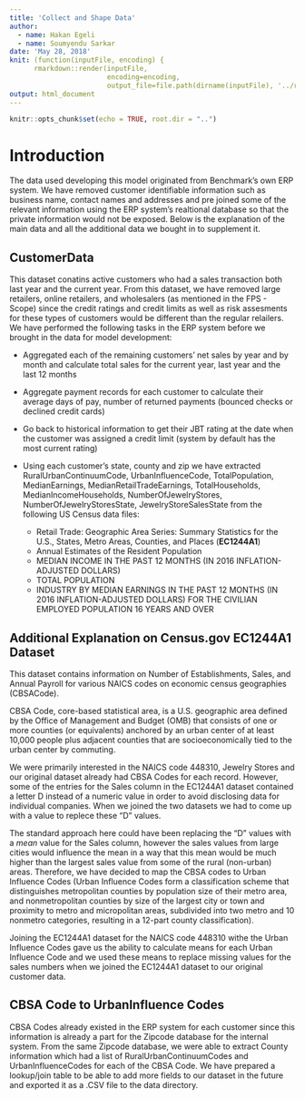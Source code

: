 ```yaml
---
title: 'Collect and Shape Data'
author:
  - name: Hakan Egeli
  - name: Soumyendu Sarkar
date: 'May 28, 2018'
knit: (function(inputFile, encoding) { 
      rmarkdown::render(inputFile,
                        encoding=encoding, 
                        output_file=file.path(dirname(inputFile), '../reports/', '02-collect-and-shape-data.html')) })
output: html_document
---
```


```r
knitr::opts_chunk$set(echo = TRUE, root.dir = "..")
```

# Introduction

The data used developing this model originated from Benchmark's own ERP system. We have removed customer identifiable information such as business name, contact names and addresses and pre joined some of the relevant information using the ERP system's realtional database so that the private information would not be exposed. Below is the explanation of the main data and all the additional data we bought in to supplement it.

## CustomerData

This dataset conatins active customers who had a sales transaction both last year and the current year. From this dataset, we have removed large retailers, online retailers, and wholesalers (as mentioned in the FPS - Scope) since the credit ratings and credit limits as well as risk assesments for these types of customers would be different than the regular relailers. We have performed the following tasks in the ERP system before we brought in the data for model development:

* Aggregated each of the remaining customers' net sales by year and by month and calculate total sales for the current year, last year and the last 12 months

* Aggregate payment records for each customer to calculate their average days of pay, number of returned payments (bounced checks or declined credit cards)

* Go back to historical information to get their JBT rating at the date when the customer was assigned a credit limit (system by default has the most current rating)

* Using each customer's state, county and zip we have extracted RuralUrbanContinuumCode, UrbanInfluenceCode, TotalPopulation, MedianEarnings, MedianRetailTradeEarnings, TotalHouseholds, MedianIncomeHouseholds, NumberOfJewelryStores, NumberOfJewelryStoresState, JewelryStoreSalesState from the following US Census data files:

    + Retail Trade: Geographic Area Series: Summary Statistics for the U.S., States, Metro Areas, Counties, and Places (**EC1244A1**)
    + Annual Estimates of the Resident Population
    + MEDIAN INCOME IN THE PAST 12 MONTHS (IN 2016 INFLATION-ADJUSTED DOLLARS)
    + TOTAL POPULATION
    + INDUSTRY BY MEDIAN EARNINGS IN THE PAST 12 MONTHS (IN 2016 INFLATION-ADJUSTED DOLLARS) FOR THE CIVILIAN EMPLOYED POPULATION 16 YEARS AND OVER

## Additional Explanation on Census.gov EC1244A1 Dataset

This dataset contains information on Number of Establishments, Sales, and Annual Payroll for various NAICS codes on economic census geographies (CBSACode).

CBSA Code, core-based statistical area, is a U.S. geographic area defined by the Office of Management and Budget (OMB) that consists of one or more counties (or equivalents) anchored by an urban center of at least 10,000 people plus adjacent counties that are socioeconomically tied to the urban center by commuting.

We were primarily interested in the NAICS code 448310, Jewelry Stores and our original dataset already had CBSA Codes for each record. However, some of the entries for the Sales column in the EC1244A1 dataset contained a letter D instead of a numeric value in order to avoid disclosing data for individual companies. When we joined the two datasets we had to come up with a value to replece these "D" values.

The standard approach here could have been replacing the "D" values with a $mean$ value for the Sales column, however the sales values from large cities would influence the mean in a way that this mean would be much higher than the largest sales value from some of the rural (non-urban) areas. Therefore, we have decided to map the CBSA codes to Urban Influence Codes (Urban Influence Codes form a classification scheme that distinguishes metropolitan counties by population size of their metro area, and nonmetropolitan counties by size of the largest city or town and proximity to metro and micropolitan areas, subdivided into two metro and 10 nonmetro categories, resulting in a 12-part county classification).

Joining the EC1244A1 dataset for the NAICS code 448310 withe the Urban Influence Codes gave us the ability to calculate means for each Urban Influence Code and we used these means to replace missing values for the sales numbers when we joined the EC1244A1 dataset to our original customer data.

## CBSA Code to UrbanInfluence Codes

CBSA Codes already existed in the ERP system for each customer since this information is already a part for the Zipcode database for the internal system. From the same Zipcode database, we were able to extract County information which had a list of RuralUrbanContinuumCodes and UrbanInfluenceCodes for each of the CBSA Code. We have prepared a lookup/join table to be able to add more fields to our dataset in the future and exported it as a .CSV file to the data directory.

